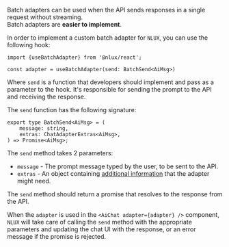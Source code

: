 Batch adapters can be used when the API sends responses in a single request without streaming.<br />
Batch adapters are **easier to implement**.

In order to implement a custom batch adapter for `NLUX`, you can use the following hook:

```tsx
import {useBatchAdapter} from '@nlux/react';
```

```tsx
const adapter = useBatchAdapter(send: BatchSend<AiMsg>)
```

Where `send` is a function that developers should implement and pass as a parameter to the hook. It's responsible for
sending the prompt to the API and receiving the response.

The `send` function has the following signature:

```tsx
export type BatchSend<AiMsg> = (
    message: string,
    extras: ChatAdapterExtras<AiMsg>,
) => Promise<AiMsg>;
```

The `send` method takes 2 parameters:

* `message` - The prompt message typed by the user, to be sent to the API.
* `extras` - An object containing [additional information](#adapter-extras) that the adapter might need.

The `send` method should return a promise that resolves to the response from the API.

When the `adapter` is used in the `<AiChat adapter={adapter} />` component, `NLUX` will take care of calling the
`send` method with the appropriate parameters and updating the chat UI with the response, or an error message if the
promise is rejected.
